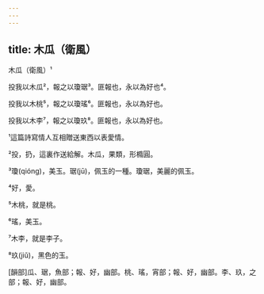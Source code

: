 ```yaml
---
---
---
```

title: 木瓜（衛風）
---




木瓜（衛風）¹

投我以木瓜²，報之以瓊琚³。匪報也，永以為好也⁴。

投我以木桃⁵，報之以瓊瑤⁶。匪報也，永以為好也。

投我以木李⁷，報之以瓊玖⁸。匪報也，永以為好也。

¹這篇詩寫情人互相贈送東西以表愛情。

²投，扔，這裏作送給解。木瓜，果類，形橢圓。

³瓊(qióng)，美玉。琚(jū)，佩玉的一種。瓊琚，美麗的佩玉。

⁴好，愛。

⁵木桃，就是桃。

⁶瑤，美玉。

⁷木李，就是李子。

⁸玖(jiǔ)，黑色的玉。

[韻部]瓜、琚，魚部；報、好，幽部。桃、瑤，宵部；報、好，幽部。李、玖，之部；報、好，幽部。